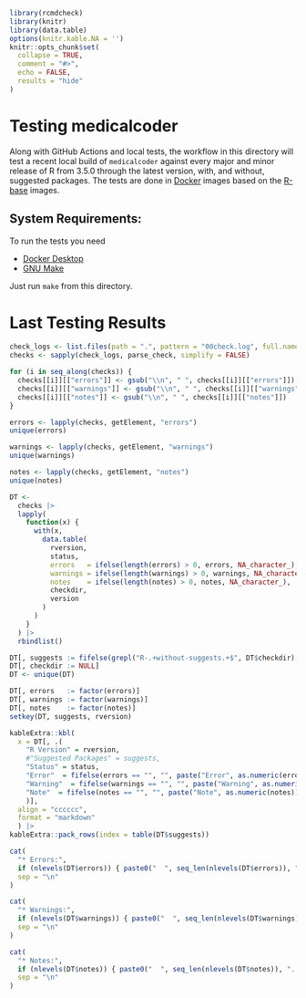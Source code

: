 <!-- README.md is generated from README.Rmd. Please edit that file -->

```r
library(rcmdcheck)
library(knitr)
library(data.table)
options(knitr.kable.NA = '')
knitr::opts_chunk$set(
  collapse = TRUE,
  comment = "#>",
  echo = FALSE,
  results = "hide"
)
```

# Testing medicalcoder

Along with GitHub Actions and local tests, the workflow in this directory will
test a recent local build of `medicalcoder` against every major and minor
release of R from 3.5.0 through the latest version, with, and without, suggested
packages.  The tests are done in [Docker](https://www.docker.com/) images based
on the [R-base](https://hub.docker.com/_/r-base) images.

## System Requirements:
To run the tests you need

* [Docker Desktop](https://www.docker.com/products/docker-desktop/)
* [GNU Make](https://www.gnu.org/software/make/)

Just run `make` from this directory.

# Last Testing Results

```r
check_logs <- list.files(path = ".", pattern = "00check.log", full.name = TRUE, recursive = TRUE)
checks <- sapply(check_logs, parse_check, simplify = FALSE)

for (i in seq_along(checks)) {
  checks[[i]][["errors"]] <- gsub("\\n", " ", checks[[i]][["errors"]])
  checks[[i]][["warnings"]] <- gsub("\\n", " ", checks[[i]][["warnings"]])
  checks[[i]][["notes"]] <- gsub("\\n", " ", checks[[i]][["notes"]])
}

errors <- lapply(checks, getElement, "errors")
unique(errors)

warnings <- lapply(checks, getElement, "warnings")
unique(warnings)

notes <- lapply(checks, getElement, "notes")
unique(notes)

DT <-
  checks |>
  lapply(
    function(x) {
      with(x,
        data.table(
          rversion,
          status,
          errors   = ifelse(length(errors) > 0, errors, NA_character_),
          warnings = ifelse(length(warnings) > 0, warnings, NA_character_),
          notes    = ifelse(length(notes) > 0, notes, NA_character_),
          checkdir,
          version
        )
      )
    }
  ) |>
  rbindlist()

DT[, suggests := fifelse(grepl("R-.+without-suggests.+$", DT$checkdir), "Without Suggested Packages", "With Suggested Packages")]
DT[, checkdir := NULL]
DT <- unique(DT)

DT[, errors   := factor(errors)]
DT[, warnings := factor(warnings)]
DT[, notes    := factor(notes)]
setkey(DT, suggests, rversion)
```

```r
kableExtra::kbl(
  x = DT[, .(
    "R Version" = rversion,
    #"Suggested Packages" = suggests,
    "Status" = status,
    "Error"  = fifelse(errors == "", "", paste("Error", as.numeric(errors))),
    "Warning"  = fifelse(warnings == "", "", paste("Warning", as.numeric(warnings))),
    "Note"  = fifelse(notes == "", "", paste("Note", as.numeric(notes)))
    )],
  align = "cccccc",
  format = "markdown"
  ) |>
kableExtra::pack_rows(index = table(DT$suggests))

cat(
  "* Errors:",
  if (nlevels(DT$errors)) { paste0("  ", seq_len(nlevels(DT$errors)), ". ", levels(DT$errors)) },
  sep = "\n"
)

cat(
  "* Warnings:",
  if (nlevels(DT$warnings)) { paste0("  ", seq_len(nlevels(DT$warnings)), ". ", levels(DT$warnings)) },
  sep = "\n"
)

cat(
  "* Notes:",
  if (nlevels(DT$notes)) { paste0("  ", seq_len(nlevels(DT$notes)), ". ", levels(DT$notes)) },
  sep = "\n"
)
```

